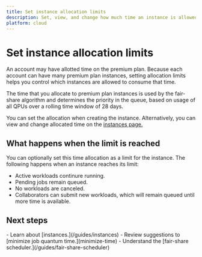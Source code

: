 ```yaml
---
title: Set instance allocation limits
description: Set, view, and change how much time an instance is allowed to use.
platform: cloud
---
```

# Set instance allocation limits

An account may have allotted time on the premium plan. Because each account can have many premium plan instances, setting allocation limits helps you control which instances are allowed to consume that time.

The time that you allocate to premium plan instances is used by the fair-share algorithm and determines the priority in the queue, based on usage of all QPUs over a rolling time window of 28 days.

You can set the allocation when creating the instance.  Alternatively, you can view and change allocated time on the [instances page.](https://quantum.cloud.ibm.com/instances)

## What happens when the limit is reached

You can optionally set this time allocation as a limit for the instance. The following happens when an instance reaches its limit:

- Active workloads continure running.
- Pending jobs remain queued.
- No workloads are canceled.
- Collaborators can submit new workloads, which will remain queued until more time is available.

## Next steps

<Admonition type="tip" title="Recommendations">
    - Learn about [instances.](/guides/instances)
    - Review suggestions to [minimize job quantum time.](minimize-time)
    - Understand the [fair-share scheduler.](/guides/fair-share-scheduler)
</Admonition>